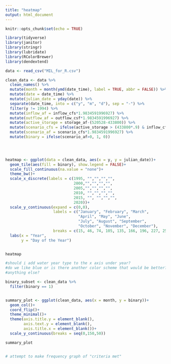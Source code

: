 ```yaml
---
title: "heatmap"
output: html_document
---
```


```r
knitr::opts_chunk$set(echo = TRUE)
```



```r
library(tidyverse)
library(janitor)
library(stringr)
library(lubridate)
library(RColorBrewer)
library(dendextend)

data <- read_csv("MIL_for_R.csv")

clean_data <- data %>%
  clean_names() %>% 
  mutate(month = month(ymd(date_time), label = TRUE, abbr = FALSE)) %>% 
  mutate(date = date_time) %>% 
  mutate(julian_date = yday(date)) %>% 
  separate(date_time, into = c("y", "m", "d"), sep = "-") %>% 
  filter(y != 1994) %>% 
  mutate(inflow_af = inflow_cfs*1.9834591996927) %>% 
  mutate(outflow_af = outflow_csf*1.9834591996927) %>% 
  mutate(active_storage = storage_af-(520528-433800)) %>% 
  mutate(scenario_cfs = ifelse(active_storage > (433800*.9) & inflow_cfs > outflow_csf, active_storage - (433800*.9), NA)) %>% 
  mutate(scenario_af = scenario_cfs*1.9834591996927) %>% 
  mutate(binary = ifelse(scenario_af>0, 1, 0))
  




```


```r
heatmap <- ggplot(data = clean_data, aes(x = y, y = julian_date))+
  geom_tile(aes(fill = binary), show.legend = FALSE)+
  scale_fill_continuous(na.value = "none")+
  theme_bw()+
  scale_x_discrete(labels = c(1995, "","","","", 
                              2000,"","","","", 
                              2005,"","","","", 
                              2010, "","","","", 
                              2015, "", "","","",
                              2020))+
  scale_y_continuous(expand = c(0,0),
                     labels = c("January", "February", "March",
                                "April", "May", "June", 
                                "July", "August", "September", 
                                "October", "November", "December"), 
                     breaks = c(15, 46, 74, 105, 135, 166, 196, 227, 258, 288, 319, 349))+
  labs(x = "Year",
       y = "Day of the Year")


heatmap

#should i add water year type to the x axis under year?
#do we like blue or is there another color scheme that would be better?
#anything else?


```




```r

binary_subset <- clean_data %>% 
  filter(binary == 1)


summary_plot <- ggplot(clean_data, aes(x = month, y = binary))+
  geom_col()+
  coord_flip()+
  theme_minimal()+
  theme(axis.title.y = element_blank(),
        axis.text.y = element_blank(),
        axis.title.x = element_blank())+
  scale_y_continuous(breaks = seq(0,150,50)) 

summary_plot


# attempt to make frequency graph of "criteria met" 

```











